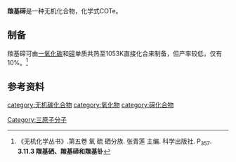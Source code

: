 {{Chembox
|   Name = 羰基碲
|   NameEn = Carbonyl telluride
| ImageFile=Carbonyl telluride.png
|   IUPACName = {{citation needed|Carbon oxide telluride}}
|   OtherNames = 
| Section1 = {{Chembox Identifiers
|   SMILES = O=C=Te
|   CASNo = 12192-31-3
|   CASNo_Ref = {{cascite|correct|CAS}}
|   RTECS = 
  }}
| Section2 = {{Chembox Properties
|   Formula = COTe
|   MolarMass = 155.614
|   Appearance = 
|   Density =
|   Solubility = 
|   MeltingPt =
|   BoilingPt = 
|   pKa = 
|   pKb = 
|   Viscosity = 
  }}
| Section3 = {{Chembox Structure
|   MolShape = 
|   Coordination = 
|   CrystalStruct =
|   Dipole =
  }}
| Section7 = {{Chembox Hazards
|   ExternalMSDS =
|   MainHazards = 
|   FlashPt = 
|   RPhrases = 
|   SPhrases = 
  }}
| Section8 = {{Chembox Related
|   OtherAnions = [[羰基硫|羰基硫]]<br />[[羰基硒|羰基硒]]<br />[[羰基钋|羰基钋]]
|   OtherCations = 
|   OtherCpds = [[二氧化碲|二氧化碲]]<br />[[二氧化碳|二氧化碳]]<br />[[光气|光气]]
  }}
}}

'''羰基碲'''是一种无机化合物，化学式COTe。

==制备==
羰基碲可由[[一氧化碳|一氧化碳]]和[[碲|碲]]单质共热至1053K直接化合来制备，但产率较低，仅有10%。<ref name=wc5>《无机化学丛书》.第五卷 氧 硫 硒分族. 张青莲 主编. 科学出版社. P<sub>357</sub>. '''3.11.3 羰基硒、羰基碲和羰基钋'''</ref>
==参考资料==
{{reflist}}
[[category:无机碳化合物|category:无机碳化合物]]
[[category:氧化物|category:氧化物]]
[[category:碲化合物|category:碲化合物]]
[[Category:三原子分子|Category:三原子分子]]